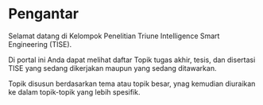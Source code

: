 # Pengantar {.unnumbered}

Selamat datang di Kelompok Penelitian Triune Intelligence Smart Engineering (TISE).

Di portal ini Anda dapat melihat daftar Topik tugas akhir, tesis, dan disertasi TISE yang sedang dikerjakan maupun yang sedang ditawarkan.

Topik disusun berdasarkan tema atau topik besar, ynag kemudian diuraikan ke dalam topik-topik yang lebih spesifik.
